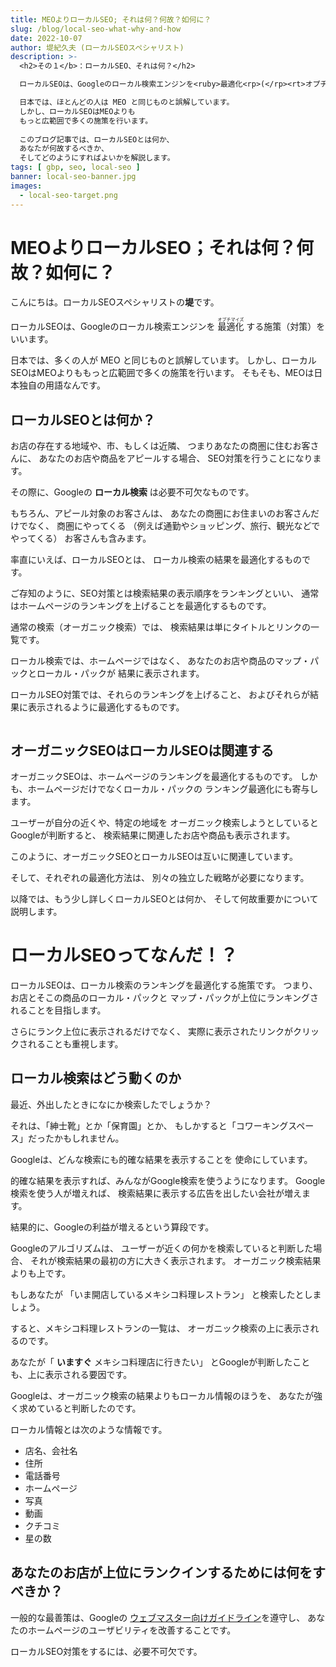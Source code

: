 ```yaml
---
title: MEOよりローカルSEO; それは何？何故？如何に？
slug: /blog/local-seo-what-why-and-how
date: 2022-10-07
author: 堤紀久夫 (ローカルSEOスペシャリスト)
description: >-
  <h2>その１</b>：ローカルSEO、それは何？</h2>

  ローカルSEOは、Googleのローカル検索エンジンを<ruby>最適化<rp>(</rp><rt>オプチマイズ</rt><rp>)</rp></ruby>する施策（対策）をいいます。

  日本では、ほとんどの人は MEO と同じものと誤解しています。
  しかし、ローカルSEOはMEOよりも
  もっと広範囲で多くの施策を行います。
  
  このブログ記事では、ローカルSEOとは何か、
  あなたが何故するべきか、
  そしてどのようにすればよいかを解説します。
tags: [ gbp, seo, local-seo ]
banner: local-seo-banner.jpg
images:
  - local-seo-target.png
---
```

# MEOよりローカルSEO；それは何？何故？如何に？

こんにちは。ローカルSEOスペシャリストの<b>堤</b>です。

ローカルSEOは、Googleのローカル検索エンジンを
<ruby>最適化<rp>(</rp><rt>オプチマイズ</rt><rp>)</rp>
</ruby>する施策（対策）をいいます。

日本では、多くの人が MEO と同じものと誤解しています。
しかし、ローカルSEOはMEOよりももっと広範囲で多くの施策を行います。
そもそも、MEOは日本独自の用語なんです。

## ローカルSEOとは何か？

お店の存在する地域や、市、もしくは近隣、
つまりあなたの商圏に住むお客さんに、
あなたのお店や商品をアピールする場合、
SEO対策を行うことになります。

その際に、Googleの **ローカル検索** は必要不可欠なものです。

もちろん、アピール対象のお客さんは、
あなたの商圏にお住まいのお客さんだけでなく、
商圏にやってくる
（例えば通勤やショッピング、旅行、観光などでやってくる）
お客さんも含みます。

率直にいえば、ローカルSEOとは、
ローカル検索の結果を最適化するものです。

ご存知のように、SEO対策とは検索結果の表示順序をランキングといい、
通常はホームページのランキングを上げることを最適化するものです。

通常の検索（オーガニック検索）では、
検索結果は単にタイトルとリンクの一覧です。

ローカル検索では、ホームページではなく、
あなたのお店や商品のマップ・パックとローカル・パックが
結果に表示されます。

ローカルSEO対策では、それらのランキングを上げること、
およびそれらが結果に表示されるように最適化するものです。

<div><Image image={0}
	    style={{border: "3px solid darkgreen",
	            borderRadius: "0.5em"}} /></div>

## オーガニックSEOはローカルSEOは関連する

オーガニックSEOは、ホームページのランキングを最適化するものです。
しかも、ホームページだけでなくローカル・パックの
ランキング最適化にも寄与します。

ユーザーが自分の近くや、特定の地域を
オーガニック検索しようとしているとGoogleが判断すると、
検索結果に関連したお店や商品も表示されます。

このように、オーガニックSEOとローカルSEOは互いに関連しています。

そして、それぞれの最適化方法は、
別々の独立した戦略が必要になります。

以降では、もう少し詳しくローカルSEOとは何か、
そして何故重要かについて説明します。

# ローカルSEOってなんだ！？

ローカルSEOは、ローカル検索のランキングを最適化する施策です。
つまり、お店とそこの商品のローカル・パックと
マップ・パックが上位にランキングされることを目指します。

さらにランク上位に表示されるだけでなく、
実際に表示されたリンクがクリックされることも重視します。

## ローカル検索はどう動くのか

最近、外出したときになにか検索したでしょうか？

それは、「紳士靴」とか「保育園」とか、
もしかすると「コワーキングスペース」だったかもしれません。

Googleは、どんな検索にも的確な結果を表示することを
使命にしています。

的確な結果を表示すれば、みんながGoogle検索を使うようになります。
Google検索を使う人が増えれば、
検索結果に表示する広告を出したい会社が増えます。

結果的に、Googleの利益が増えるという算段です。

Googleのアルゴリズムは、
ユーザーが近くの何かを検索していると判断した場合、
それが検索結果の最初の方に大きく表示されます。
オーガニック検索結果よりも上です。

もしあなたが
「いま開店しているメキシコ料理レストラン」
と検索したとしましょう。

すると、メキシコ料理レストランの一覧は、
オーガニック検索の上に表示されるのです。

あなたが「 **いますぐ** メキシコ料理店に行きたい」
とGoogleが判断したことも、上に表示される要因です。

Googleは、オーガニック検索の結果よりもローカル情報のほうを、
あなたが強く求めていると判断したのです。

ローカル情報とは次のような情報です。

- 店名、会社名
- 住所
- 電話番号
- ホームページ
- 写真
- 動画
- クチコミ
- 星の数

## あなたのお店が上位にランクインするためには何をすべきか？

一般的な最善策は、Googleの
[ウェブマスター向けガイドライン](https://developers.google.com/search/docs/advanced/guidelines/webmaster-guidelines?hl=ja)を遵守し、
あなたのホームページのユーザビリティを改善することです。

ローカルSEO対策をするには、必要不可欠です。

<clear/>
